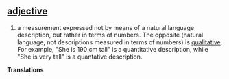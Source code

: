 ==[[adjective]]==

#a measurement expressed not by means of a natural language description, but rather in terms of numbers. The opposite (natural language, not descriptions measured in terms of numbers) is [[qualitative]]. For example, "She is 190 cm tall" is a quantitative description, while "She is very tall" is a quantative description.

'''Translations'''